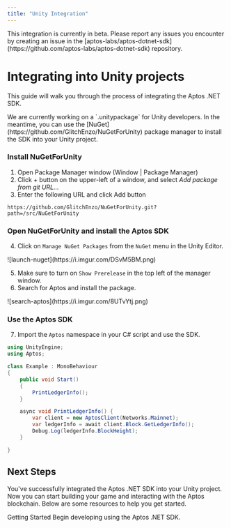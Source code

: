 ```yaml
---
title: "Unity Integration"
---
```



<Callout type="warning" emoji="❗">
  This integration is currently in beta. Please report any issues you encounter
  by creating an issue in the
  [aptos-labs/aptos-dotnet-sdk](https://github.com/aptos-labs/aptos-dotnet-sdk)
  repository.
</Callout>

# Integrating into Unity projects

This guide will walk you through the process of integrating the Aptos .NET SDK.

<Callout type="info" emoji="ℹ️">
  We are currently working on a `.unitypackage` for Unity developers. In the
  meantime, you can use the [NuGet](https://github.com/GlitchEnzo/NuGetForUnity)
  package manager to install the SDK into your Unity project.
</Callout>

<Steps>

### Install NuGetForUnity

1. Open Package Manager window (Window | Package Manager)
2. Click + button on the upper-left of a window, and select _Add package from git URL..._
3. Enter the following URL and click Add button

```
https://github.com/GlitchEnzo/NuGetForUnity.git?path=/src/NuGetForUnity
```

### Open NuGetForUnity and install the Aptos SDK

4. Click on `Manage NuGet Packages` from the `NuGet` menu in the Unity Editor.

<div className="border dark:border-white/30 w-fit rounded-md overflow-clip shadow-md max-w-lg">
  ![launch-nuget](https://i.imgur.com/DSvM5BM.png)
</div>

5. Make sure to turn on `Show Prerelease` in the top left of the manager window.
6. Search for Aptos and install the package.

<div className="border dark:border-white/30 w-fit rounded-md overflow-clip shadow-md max-w-lg">
  ![search-aptos](https://i.imgur.com/8UTvYtj.png)
</div>

### Use the Aptos SDK

7. Import the `Aptos` namespace in your C# script and use the SDK.

```csharp {2-2,8-8,11-15}
using UnityEngine;
using Aptos;

class Example : MonoBehaviour
{
    public void Start()
    {
        PrintLedgerInfo();
    }

    async void PrintLedgerInfo() {
        var client = new AptosClient(Networks.Mainnet);
        var ledgerInfo = await client.Block.GetLedgerInfo();
        Debug.Log(ledgerInfo.BlockHeight);
    }

}
```

</Steps>

## Next Steps

You've successfully integrated the Aptos .NET SDK into your Unity project. Now
you can start building your game and interacting with the Aptos blockchain. Below
are some resources to help you get started.

<Cards className="xl:grid-cols-2">
  <Card href="./getting-started" className="col-span-2 flex flex-row gap-4">
    <div className="flex flex-col gap-2">
      <Card.Title>Getting Started</Card.Title>
      <Card.Description>
        Begin developing using the Aptos .NET SDK.
      </Card.Description>
    </div>
  </Card>
</Cards>
